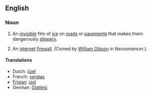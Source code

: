 ==English==

===Noun===
{{en-noun|sg=[[black]] [[ice]]|-}}

# An [[invisible]] film of [[ice]] on [[road]]s or [[pavement]]s that makes them dangerously [[slippery]].
# {{context|Cryptography}} An [[internet]] [[firewall]]. (Coined by [[w:William_Gibson|William Gibson]] in ''Neuromancer''.)

====Translations====
*Dutch: [[ijzel]] {{m}}
*French: [[verglas]] {{m}}
*[[Frisian]]: [[izel]] {{m}}
*German: [[Glatteis]] {{n}}